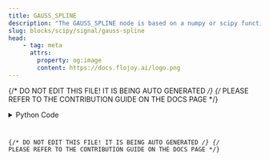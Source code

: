 ```yaml
---
title: GAUSS_SPLINE
description: "The GAUSS_SPLINE node is based on a numpy or scipy function."
slug: blocks/scipy/signal/gauss-spline
head:
    - tag: meta
      attrs:
        property: og:image
        content: https://docs.flojoy.ai/logo.png
---
```


{/* DO NOT EDIT THIS FILE! IT IS BEING AUTO GENERATED */}
{/* PLEASE REFER TO THE CONTRIBUTION GUIDE ON THE DOCS PAGE */}


<DownloadStudioBanner />
<PythonDocsDisplay docstring={block_data["docstring"]} />
<details>
<summary>Python Code</summary>



<Code code={pythonCode} lang="py" wrap theme="dracula" />

[Find this Flojoy Block on GitHub](https://github.com/flojoy-ai/blocks/blob/main/blocks/SCIPY/SIGNAL/GAUSS_SPLINE/GAUSS_SPLINE.py)

</details>

{/* DO NOT EDIT THIS FILE! IT IS BEING AUTO GENERATED */}
{/* PLEASE REFER TO THE CONTRIBUTION GUIDE ON THE DOCS PAGE */}
